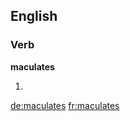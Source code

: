 ==English==

===Verb===
'''maculates'''

# {{third-person singular of|maculate}}

[[de:maculates]]
[[fr:maculates]]